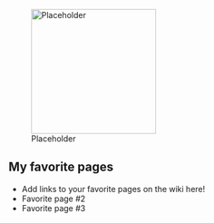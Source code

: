 [[File:Placeholder|thumb|220px]]




==My favorite pages==

* Add links to your favorite pages on the wiki here!
* Favorite page #2
* Favorite page #3
